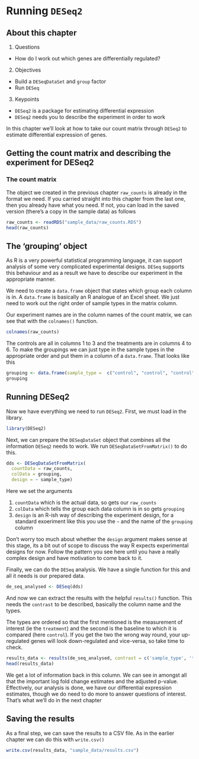 # Running `DESeq2`

## About this chapter

1. Questions
  - How do I work out which genes are differentially regulated?
2. Objectives
  - Build a `DESeqDataSet` and `group` factor
  - Run `DESeq` 
3. Keypoints
  - `DESeq2` is a package for estimating differential expression
  - `DESeq2` needs you to describe the experiment in order to work

In this chapter we'll look at how to take our count matrix through `DESeq2` to estimate differential expression of genes. 

## Getting the count matrix and describing the experiment for DESeq2

### The count matrix

The object we created in the previous chapter `raw_counts` is already in the format we need. If you carried straight into this chapter from the last one, then you already have what you need. If not, you can load in the saved version (there's a copy in the sample data) as follows

```r
raw_counts <- readRDS("sample_data/raw_counts.RDS")
head(raw_counts)
```

## The 'grouping' object

As R is a very powerful statistical programming language, it can support analysis of some very complicated experimental designs. `DESeq` supports this behaviour and as a result we have to describe our experiment in the appropriate manner.

We need to create a `data.frame` object that states which group each column is in. A `data.frame` is basically an R analogue of an Excel sheet. We just need to work out the right order of sample types in the matrix column.

Our experiment names are in the column names of the count matrix, we can see that with the `colnames()` function.

```r
colnames(raw_counts)
```

The controls are all in columns 1 to 3 and the treatments are in columns 4 to 6. To make the groupings we can just type in the sample types in the appropriate order and put them in a column of a `data.frame`. That looks like this

```r
grouping <- data.frame(sample_type =  c("control", "control", "control", "treatment", "treatment", "treatment"))
grouping
```


## Running DESeq2

Now we have everything we need to run `DESeq2`. First, we must load in the library.

```r
library(DESeq2)
```

Next, we can prepare the `DESeqDataSet` object that combines all the information `DESeq2` needs to work. We run `DESeqDataSetFromMatrix()` to do this.

```r

dds <- DESeqDataSetFromMatrix(
  countData = raw_counts, 
  colData = grouping, 
  design = ~ sample_type)
```

Here we set the arguments 

  1. `countData` which is the actual data, so gets our `raw_counts`
  2. `colData` which tells the group each data column is in so gets `grouping`
  3. `design` is an R-ish way of describing the experiment design, for a standard exoeriment like this you use the `~` and the name of the `grouping` column
  
Don't worry too much about whether the `design` argument makes sense at this stage, its a bit out of scope to discuss the way R expects experimental designs for now. Follow the pattern you see here until you have a really complex design and have motivation to come back to it.

Finally, we can do the `DESeq` analysis. We have a single function for this and all it needs is our prepared data.

```r
de_seq_analysed <- DESeq(dds)
```

And now we can extract the results with the helpful `results()` function. This needs the `contrast` to be described, basically the column name and the types.

The types are ordered so that the first mentioned is the measurement of interest (ie the `treatment`) and the second is the baseline to which it is compared (here `control`). If you get the two the wrong way round, your up-regulated genes will look down-regulated and vice-versa, so take time to check.
 


```r
results_data <- results(de_seq_analysed, contrast = c('sample_type', 'treatment', 'control'))
head(results_data)
```

We get a lot of information back in this column. We can see in amongst all that the important log fold change estimates and the adjusted p-value. Effectively, our analysis is done, we have our differential expression estimates, though we do need to do more to answer questions of interest. That's what we'll do in the next chapter

## Saving the results

As a final step, we can save the results to a CSV file. As in the earlier chapter we can do this with `write.csv()`

```r
write.csv(results_data, "sample_data/results.csv")
```

